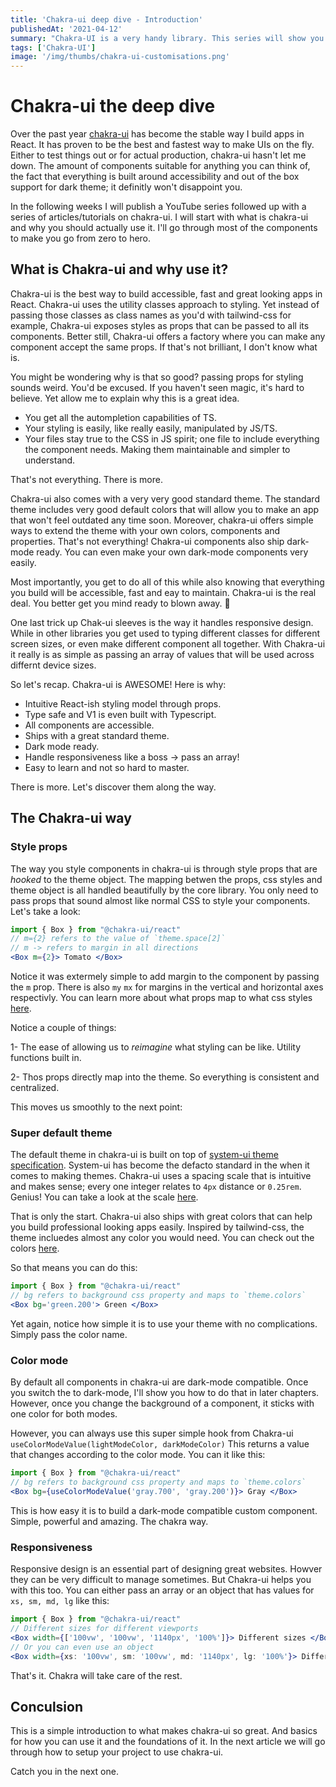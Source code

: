 ```yaml
---
title: 'Chakra-ui deep dive - Introduction'
publishedAt: '2021-04-12'
summary: "Chakra-UI is a very handy library. This series will show you all you need to know to master it. In this introduction I will show you the philosophy behind chakra..."
tags: ['Chakra-UI']
image: '/img/thumbs/chakra-ui-customisations.png'
---
```


# Chakra-ui the deep dive

Over the past year [chakra-ui](https://chakra-ui.com/) has become the stable way I build apps in React. It has proven to be the best and fastest way to make UIs on the fly. Either to test things out or for actual production, chakra-ui hasn't let me down. The amount of components suitable for anything you can think of, the fact that everything is built around accessibility and out of the box support for dark theme; it definitly won't disappoint you. 

In the following weeks I will publish a YouTube series followed up with a series of articles/tutorials on chakra-ui. I will start with what is chakra-ui and why you should actually use it. I'll go through most of the components to make you go from zero to hero. 

## What is Chakra-ui and why use it?

Chakra-ui is the best way to build accessible, fast and great looking apps in React. Chakra-ui uses the utility classes approach to styling. Yet instead of passing those classes as class names as you'd with tailwind-css for example, Chakra-ui exposes styles as props that can be passed to all its components. Better still, Chakra-ui offers a factory where you can make any component accept the same props. If that's not brilliant, I don't know what is.

You might be wondering why is that so good? passing props for styling sounds weird. You'd be excused. If you haven't seen magic, it's hard to believe. Yet allow me to explain why this is a great idea.

- You get all the autompletion capabilities of TS. 
- Your styling is easily, like really easily, manipulated by JS/TS.
- Your files stay true to the CSS in JS spirit; one file to include everything the component needs. Making them maintainable and simpler to understand.

That's not everything. There is more.

Chakra-ui also comes with a very very good standard theme. The standard theme includes very good default colors that will allow you to make an app that won't feel outdated any time soon. Moreover, chakra-ui offers simple ways to extend the theme with your own colors, components and properties. That's not everything! Chakra-ui components also ship dark-mode ready. You can even make your own dark-mode components very easily. 

Most importantly, you get to do all of this while also knowing that everything you build will be accessible, fast and eay to maintain. Chakra-ui is the real deal. You better get you mind ready to blown away. 🚀

One last trick up Chak-ui sleeves is the way it handles responsive design. While in other libraries you get used to typing different classes for different screen sizes, or even make different component all together. With Chakra-ui it really is as simple as passing an array of values that will be used across differnt device sizes.

So let's recap. Chakra-ui is AWESOME! Here is why:

- Intuitive React-ish styling model through props.
- Type safe and V1 is even built with Typescript.
- All components are accessible.
- Ships with a great standard theme.
- Dark mode ready. 
- Handle responsiveness like a boss -> pass an array!
- Easy to learn and not so hard to master.

There is more. Let's discover them along the way.

## The Chakra-ui way

### Style props

The way you style components in chakra-ui is through style props that are _hooked_ to the theme object. The mapping betwen the props, css styles and theme object is all handled beautifully by the core library. You only need to pass props that sound almost like normal CSS to style your components. Let's take a look:

```jsx
import { Box } from "@chakra-ui/react"
// m={2} refers to the value of `theme.space[2]`
// m -> refers to margin in all directions
<Box m={2}> Tomato </Box>
```

Notice it was extermely simple to add margin to the component by passing the `m` prop. There is also `my` `mx` for margins in the vertical and horizontal axes respectivly. You can learn more about what props map to what css styles [here](https://chakra-ui.com/docs/features/style-props#margin-and-padding).

Notice a couple of things: 

1- The ease of allowing us to _reimagine_ what styling can be like. Utility functions built in.

2- Thos props directly map into the theme. So everything is consistent and centralized. 

This moves us smoothly to the next point:

### Super default theme

The default theme in chakra-ui is built on top of [system-ui theme specification](https://system-ui.com/theme/). System-ui has become the defacto standard in the when it comes to making themes. Chakra-ui uses a spacing scale that is intuitive and makes sense; every one integer relates to `4px` distance or `0.25rem`. Genius! You can take a look at the scale [here](https://chakra-ui.com/docs/theming/theme#spacing). 

That is only the start. Chakra-ui also ships with great colors that can help you build professional looking apps easily. Inspired by tailwind-css, the theme incluedes almost any color you would need. You can check out the colors [here](https://chakra-ui.com/docs/theming/theme#colors).  

So that means you can do this: 

```jsx
import { Box } from "@chakra-ui/react"
// bg refers to background css property and maps to `theme.colors`
<Box bg='green.200'> Green </Box>
```

Yet again, notice how simple it is to use your theme with no complications. Simply pass the color name. 

### Color mode

By default all components in chakra-ui are dark-mode compatible. Once you switch the to dark-mode, I'll show you how to do that in later chapters. However, once you change the background of a component, it sticks with one color for both modes. 

However, you can always use this super simple hook from Chakra-ui `useColorModeValue(lightModeColor, darkModeColor)` This returns a value that changes according to the color mode. You can it like this: 

```jsx
import { Box } from "@chakra-ui/react"
// bg refers to background css property and maps to `theme.colors`
<Box bg={useColorModeValue('gray.700', 'gray.200')}> Gray </Box>
```

This is how easy it is to build a dark-mode compatible custom component. Simple, powerful and amazing. The chakra way.

### Responsiveness 

Responsive design is an essential part of designing great websites. Howver they can be very difficult to manage sometimes. But Chakra-ui helps you with this too. You can either pass an array or an object that has values for `xs, sm, md, lg` like this: 

```jsx
import { Box } from "@chakra-ui/react"
// Different sizes for different viewports
<Box width={['100vw', '100vw', '1140px', '100%']}> Different sizes </Box>
// Or you can even use an object
<Box width={xs: '100vw', sm: '100vw', md: '1140px', lg: '100%'}> Different sizes </Box>
```

That's it. Chakra will take care of the rest. 

## Conculsion

This is a simple introduction to what makes chakra-ui so great. And basics for how you can use it and the foundations of it. In the next article we will go through how to setup your project to use chakra-ui. 

Catch you in the next one. 

